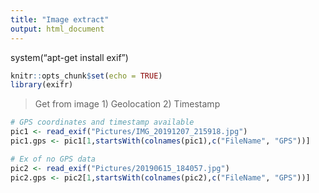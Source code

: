 ```yaml
---
title: "Image extract"
output: html_document
---
```


system("apt-get install exif")

```r
knitr::opts_chunk$set(echo = TRUE)
library(exifr)
```

> Get from image
1) Geolocation
2) Timestamp

```r
# GPS coordinates and timestamp available
pic1 <- read_exif("Pictures/IMG_20191207_215918.jpg")
pic1.gps <- pic1[1,startsWith(colnames(pic1),c("FileName", "GPS"))]

# Ex of no GPS data
pic2 <- read_exif("Pictures/20190615_184057.jpg")
pic2.gps <- pic2[1,startsWith(colnames(pic2),c("FileName", "GPS"))]
```

